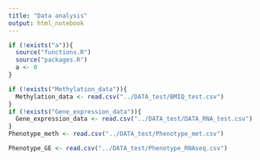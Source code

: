 ```yaml
---
title: "Data analysis"
output: html_notebook
---
```




```r
if (!exists("a")){
  source("functions.R")
  source("packages.R")
  a <- 0
}
```

```r
if (!exists("Methylation_data")){
  Methylation_data <- read.csv("../DATA_test/BMIQ_test.csv")
}
if (!exists("Gene_expression_data")){
  Gene_expression_data <- read.csv("../DATA_test/DATA_RNA_test.csv")
}
Phenotype_meth <- read.csv("../DATA_test/Phenotype_met.csv")

Phenotype_GE <- read.csv("../DATA_test/Phenotype_RNAseq.csv")


```

